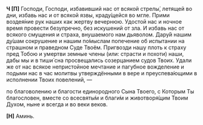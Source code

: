 **Ч [П]** Господи, Господи, избавивший нас от всякой стрелы́, летящей во дни, избавь нас и от всякой язвы, краду́щейся во мгле. Прими воздея́ние рук наших как жертву вечернюю. Удостой нас и ночное время провести безупречно, без искушений от зла. И избавь нас от всякого смущения и страха, внушаемого нам дьяволом. Дару́й нашим ду́шам сокрушение и нашим по́мыслам попечение об испытании на страшном и праведном Суде Твоём. Пригвозди нашу плоть к страху пред Тобою и умертви земные члены (или: страсти и похоти) наши, дабы мы и в тиши́ сна просвещались созерцанием судов Твоих. Удали же от нас всякое непристойное мечтание и пагубное вожделение и подыми нас в час молитвы утверждёнными в вере и преуспева́ющими в исполнении Твоих повелений, —

по благоволению и благости единородного Сына Твоего, с Которым Ты благословен, вместе со всесвяты́м и благи́м и животворя́щим Твоим Духом, ныне и всегда и во веки веков.

**[Н]** Аминь.
